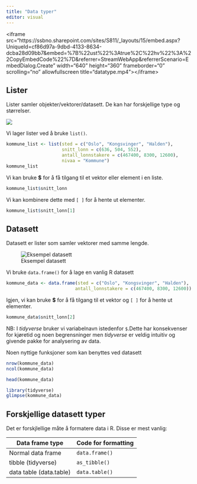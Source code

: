 ```yaml
---
title: "Data typer"
editor: visual
---
```


\<iframe src="https://ssbno.sharepoint.com/sites/S811/\_layouts/15/embed.aspx?UniqueId=cf86d97a-9dbd-4133-8634-dcba28d09bb7&embed=%7B%22ust%22%3Atrue%2C%22hv%22%3A%22CopyEmbedCode%22%7D&referrer=StreamWebApp&referrerScenario=EmbedDialog.Create" width="640" height="360" frameborder="0" scrolling="no" allowfullscreen title="datatype.mp4"\>\</iframe\>

## Lister

Lister samler objekter/vektorer/datasett. De kan har forskjellige type og størrelser.

![](./images/liste.PNG)

Vi lager lister ved å bruke `list()`.

```r
kommune_list <- list(sted = c("Oslo", "Kongsvinger", "Halden"), 
                     snitt_lonn = c(636, 504, 552), 
                     antall_lonnstakere = c(467400, 8300, 12600),
                     nivaa = "Kommune")
kommune_list
```

Vi kan bruke **\$** for å få tilgang til et vektor eller element i en liste.

```r
kommune_list$snitt_lonn
```

Vi kan kombinere dette med `[ ]` for å hente ut elementer.

```r
kommune_list$snitt_lonn[1]
```

## Datasett

Datasett er lister som samler vektorer med samme lengde.

![Eksempel datasett](./images/datasett.PNG)

Vi bruke `data.frame()` for å lage en vanlig R datasett

```r
kommune_data <- data.frame(sted = c("Oslo", "Kongsvinger", "Halden"), 
                          antall_lonnstakere = c(467400, 8300, 12600))
```

Igjen, vi kan bruke **\$** for å få tilgang til et vektor og `[ ]` for å hente ut elementer.

```r
kommune_data$snitt_lonn[2]
```

NB: I *tidyverse* bruker vi variabelnavn istedenfor `$`.Dette har konsekvenser for kjøretid og noen begrensninger men *tidyverse* er veldig intuitiv og givende pakke for analysering av data.

Noen nyttige funksjoner som kan benyttes ved datasett

```r
nrow(kommune_data)
ncol(kommune_data)
```

```r
head(kommune_data)
```

```r
library(tidyverse)
glimpse(kommune_data)
```

## Forskjellige datasett typer

Det er forskjlellige måte å formatere data i R. Disse er mest vanlig:

| Data frame type         | Code for formatting |
|-------------------------|---------------------|
| Normal data frame       | `data.frame()`      |
| tibble (tidyverse)      | `as_tibble()`       |
| data table (data.table) | `data.table()`      |
